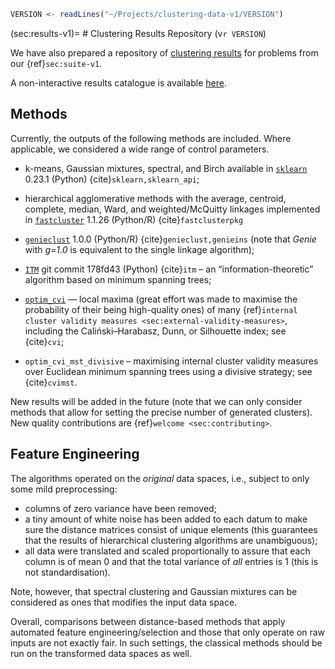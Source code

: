 ```r
VERSION <- readLines("~/Projects/clustering-data-v1/VERSION")
```

(sec:results-v1)=
# Clustering Results Repository (v`r VERSION`)

We have also prepared a repository of
[clustering results](https://github.com/gagolews/clustering-results-v1/)
for problems from our {ref}`sec:suite-v1`.

A non-interactive results catalogue is available
[here](https://github.com/gagolews/clustering-results-v1/tree/master/.catalogue/original).



## Methods

Currently, the outputs of the following methods are included.
Where applicable, we considered a wide range of control parameters.

* k-means, Gaussian mixtures, spectral, and Birch available in
    [`sklearn`](https://scikit-learn.org/stable/modules/clustering.html)
    0.23.1 (Python) {cite}`sklearn,sklearn_api`;

* hierarchical agglomerative methods with the average, centroid, complete,
    median, Ward, and weighted/McQuitty linkages implemented
    in [`fastcluster`](http://www.danifold.net/fastcluster.html) 1.1.26
    (Python/R) {cite}`fastclusterpkg`

* [`genieclust`](https://genieclust.gagolewski.com) 1.0.0 (Python/R)
    {cite}`genieclust,genieins`
    (note that *Genie* with *g=1.0* is equivalent to the single linkage algorithm);

* [`ITM`](https://github.com/amueller/information-theoretic-mst)
    git commit 178fd43 (Python) {cite}`itm` –
    an "information-theoretic" algorithm based on
    minimum spanning trees;

* [`optim_cvi`](https://github.com/gagolews/optim_cvi) —
    local maxima (great effort was made to maximise the probability of their
    being high-quality ones) of many
    {ref}`internal cluster validity measures <sec:external-validity-measures>`,
    including the Caliński–Harabasz, Dunn, or Silhouette index;
    see {cite}`cvi`;

* `optim_cvi_mst_divisive` – maximising internal cluster validity measures
    over Euclidean minimum spanning trees using a divisive strategy;
    see {cite}`cvimst`.

New results will be added in the future (note that we can only consider
methods that allow for setting the precise number of generated clusters).
New quality contributions are {ref}`welcome <sec:contributing>`.


## Feature Engineering

The algorithms operated on the *original* data spaces,
i.e., subject to only some mild preprocessing:

* columns of zero variance have been removed;
* a tiny amount of white noise has been added to each datum to make sure the
    distance matrices consist of unique elements (this guarantees that the
    results of hierarchical clustering algorithms are unambiguous);
* all data were translated and scaled proportionally
    to assure that each column is of mean 0 and that the total variance
    of *all* entries is 1 (this is not standardisation).

Note, however, that spectral clustering and Gaussian mixtures
can be considered as ones that modifies the input data space.

Overall, comparisons between distance-based methods that apply automated
feature engineering/selection and those that only operate on raw inputs
are not exactly fair.
In such settings, the classical methods should be run on the transformed
data spaces as well.





<!--

*Select battery/dataset from the {ref}`sec:suite-v1`:*

::::{raw} html
<form style="margin-bottom: 2em">

<div style="text-align: center">
<span id="select_prev" class="btn btn-neutral float-left" title="Previous dataset"><span class="fa fa-arrow-circle-left" aria-hidden="true"></span></span>

<select id="select_battery" name="select_battery" class="btn btn-neutral">
</select>
/
<select id="select_dataset" name="select_dataset" class="btn btn-neutral">
</select>

<span id="select_next" class="btn btn-neutral float-right" title="Next dataset"><span class="fa fa-arrow-circle-right" aria-hidden="true"></span></span>
</div>

</form>
::::


*Preview (only for 1–3 dimensional datasets):*

::::{raw} html

<div id="dataset_showcase">

</div>
::::




::::{raw} html
<script type="text/javascript">

var suite =
```python
import pandas as pd
import json

batteries = [
    "wut", "sipu", "fcps", "graves", "other",
    #"uci", "mnist", "g2mg", "h2mg"
]

suite = dict()
for battery in batteries:
    x = pd.read_csv(
        "~/Projects/clustering-results-v1/.catalogue/original/%s.csv" % battery
    )

    suite[battery] = dict()
    for dataset, y in x.groupby("dataset", sort=False)[["k", "method"]]:
        suite[battery][dataset] = []
        for i in range(y.shape[0]):
            suite[battery][dataset].append("result%d.%s" % (y.iloc[i, 0], y.iloc[i, 1]))

print(json.dumps(suite))
```
;
</script>

<script type="text/javascript">
```r
cat(readLines("include-dataset-browser.js"), sep="\n")
```
</script>
::::

-->
